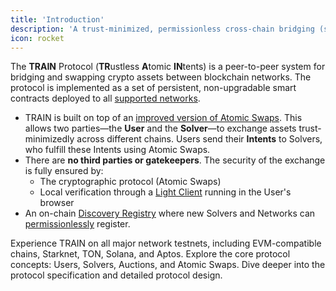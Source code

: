 ```yaml
---
title: 'Introduction'
description: 'A trust-minimized, permissionless cross-chain bridging (swapping) solution.'
icon: rocket
---
```


The **TRAIN** Protocol (**TR**ustless **A**tomic **IN**tents) is a peer-to-peer system for bridging and swapping crypto assets between blockchain networks. The protocol is implemented as a set of persistent, non-upgradable smart contracts deployed to all [supported networks](/protocol/contracts).

- TRAIN is built on top of an [improved version of Atomic Swaps](/protocol/atomic-swaps-prehtlc). This allows two parties—the **User** and the **Solver**—to exchange assets trust-minimizedly across different chains. Users send their **Intents** to Solvers, who fulfill these Intents using Atomic Swaps.
- There are **no third parties or gatekeepers**. The security of the exchange is fully ensured by:
  - The cryptographic protocol (Atomic Swaps)
  - Local verification through a [Light Client](/protocol/dApp) running in the User's browser
- An on-chain [Discovery Registry](/protocol/discovery) where new Solvers and Networks can [permissionlessly](/protocol/usage-add-new-network) register.

<CardGroup cols={3}>
  <Card title="Try TRAIN in Action" icon="square-1" href="https://app.train.tech">
    Experience TRAIN on all major network testnets, including EVM-compatible chains, Starknet, TON, Solana, and Aptos.
  </Card>
  <Card title="Protocol Concepts" icon="square-2" href="/protocol/the-protocol">
    Explore the core protocol concepts: Users, Solvers, Auctions, and Atomic Swaps.
  </Card>
  <Card title="Protocol Spec" icon="square-3" href="/protocol-spec">
    Dive deeper into the protocol specification and detailed protocol design.
  </Card>
</CardGroup>